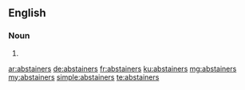 ==English==

===Noun===
{{head|en|noun plural form}}

# {{plural of|abstainer|lang=en}}

[[ar:abstainers]]
[[de:abstainers]]
[[fr:abstainers]]
[[ku:abstainers]]
[[mg:abstainers]]
[[my:abstainers]]
[[simple:abstainers]]
[[te:abstainers]]